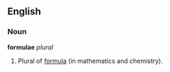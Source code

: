 ==English==
===Noun===
'''formulae''' ''plural''

#Plural of [[formula]] (in mathematics and chemistry).